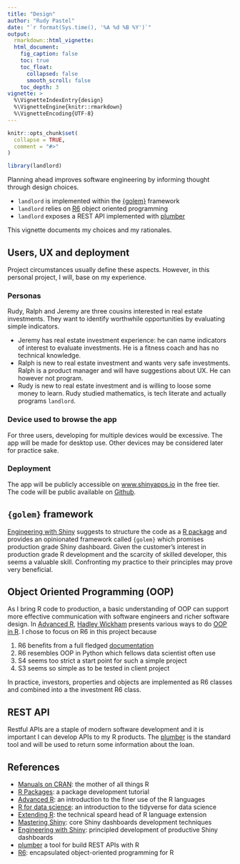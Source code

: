```yaml
---
title: "Design"
author: "Rudy Pastel"
date: "`r format(Sys.time(), '%A %d %B %Y')`"
output: 
  rmarkdown::html_vignette:
  html_document:
    fig_caption: false
    toc: true
    toc_float:
      collapsed: false
      smooth_scroll: false
    toc_depth: 3
vignette: >
  %\VignetteIndexEntry{design}
  %\VignetteEngine{knitr::rmarkdown}
  %\VignetteEncoding{UTF-8}
---
```


```r
knitr::opts_chunk$set(
  collapse = TRUE,
  comment = "#>"
)
```

```r
library(landlord)
```

Planning ahead improves software engineering by informing thought through design
choices. 

* `landlord` is implemented within the [{golem}](https://engineering-shiny.org/) framework
* `landlord` relies on [R6](https://r6.r-lib.org/) object oriented programming
* `landlord` exposes a REST API implemented with [plumber](https://www.rplumber.io/)

This vignette documents my choices and my rationales.


## Users, UX and deployment

Project circumstances usually define these aspects. However, in this personal
project, I will, base on my experience.

### Personas

Rudy, Ralph and Jeremy are three cousins interested in real estate investments.
They want to identify worthwhile opportunities by evaluating simple indicators.


* Jeremy has real estate investment experience: he can name indicators of interest
to evaluate investments. He is a fitness coach and has no technical knowledge.
* Ralph is new to real estate investment and wants very safe investments.
Ralph is a product manager and will have suggestions about UX. He can however
not program.
* Rudy is new to real estate investment and is willing to loose some money to learn.
Rudy studied mathematics, is tech literate and actually programs `landlord`.

### Device used to browse the app


For three users, developing for multiple devices would be excessive. The app
will be made for desktop use. Other devices may be considered later for practice
sake.


### Deployment

The app will be publicly accessible on [www.shinyapps.io](https://www.shinyapps.io/)
in the free tier. The code will be public available on 
[Github](https://github.com/RudyPastel/landlord).

## `{golem}` framework

[Engineering with Shiny](https://engineering-shiny.org/) suggests to structure the
code as a [R package](https://r-pkgs.org/) and provides an opinionated framework
called `{golem}` which promises production grade Shiny dashboard. Given the 
customer's interest in production grade R development and the scarcity of skilled
developer, this seems a valuable skill. Confronting my practice to their principles
may prove very beneficial. 


## Object Oriented Programming (OOP)

As I bring R code to production, a basic understanding of OOP can support more 
effective communication with software engineers and richer software design.
In [Advanced R](https://adv-r.hadley.nz/index.html), [Hadley Wickham](https://hadley.nz/)
presents various ways to do [OOP in R](https://adv-r.hadley.nz/oo.html#oop-in-r).
I chose to focus on R6 in this project because

1. R6 benefits from a full fledged [documentation](https://r6.r-lib.org/)
1. R6 resembles OOP in Python which fellows data scientist often use
1. S4 seems too strict a start point for such a simple project
1. S3 seems so simple as to be tested in client project

In practice, investors, properties and objects are implemented as R6 classes and
combined into a the investment R6 class.

## REST API

Restful APIs are a staple of modern software development and it is important I
can develop APIs to my R products. The [plumber](https://www.rplumber.io/) is the
standard tool and will be used to return some information about the loan.

## References

* [Manuals on CRAN](https://cran.r-project.org/manuals.html): the mother of all things R
* [R Packages](https://r-pkgs.org/): a package development tutorial
* [Advanced R](https://adv-r.hadley.nz/): an introduction to the finer use of the R languages
* [R for data science](https://r4ds.had.co.nz/): an introduction to the tidyverse for data science
* [Extending R](https://www.routledge.com/Extend-ing-R/Chambers/p/book/9781498775717): the technical speard head of R language extension
* [Mastering Shiny](https://mastering-shiny.org/): core Shiny dashboards development techniques
* [Engineering with Shiny](https://engineering-shiny.org/): principled development of productive Shiny dashboards
* [plumber](https://www.rplumber.io/) a tool for build REST APIs with R
* [R6](https://r6.r-lib.org/): encapsulated object-oriented programming for R
